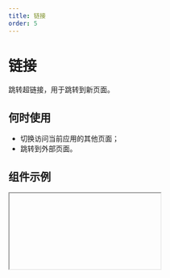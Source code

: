 ```yaml
---
title: 链接
order: 5
---
```


# 链接

跳转超链接，用于跳转到新页面。

## 何时使用

- 切换访问当前应用的其他页面；
- 跳转到外部页面。

## 组件示例


<Iframe url="https://www.aliwork.com/developer/link-v2?isRenderNav=false" />

## 组件属性


<AttrTable
  dataSource={[
    {
      attr: '内容',
      code: 'content',
      type: 'String',
      demo: '"图片资源地址"',
      default
: '"这里是一个链接"',
      desc: '设置链接内容',
    },
    {
      attr: '单行截断',
      code: 'textOverflow',
      type: 'Boolean',
      demo: 'false',
      default
: '',
      desc: '可选值 false,true',
    },
    {
      attr: '链接类型',
      code: 'type',
      type: 'String',
      demo: '',
      default
: '"page"',
      desc: '可选择跳转到内部页面或跳转外部链接',
    },
    {
      attr: '链接地址',
      code: 'url',
      type: 'String',
      demo: '"https://www.aliwork.com/"',
      default
: '',
      desc: '添加一个链接地址,点击链接即可跳转对应页面',
    },
    {
      attr: '新开页面',
      code: 'isBlank',
      type: 'Boolean',
      demo: 'false',
      default
: '',
      desc: '可选值 false,true',
    },
    {
      attr: '携带参数',
      code: 'params',
      type: 'Object',
      demo: '{name:"张三",sex:"男"}',
      default
: '',
      desc: 'url 查询参数,多用于页面跳转传参',
    },
    {
      attr: '当点击时',
      code: 'onClick',
      type: 'Function',
      demo: 'function onClick(ctx) {console.log("点击链接");}',
      default
: '',
      desc: '点击链接触发的回调',
    },
  ]}
/>
